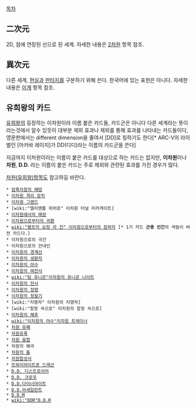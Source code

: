 [[목차]]

== 二次元 ==
2D, 점에 연장된 선으로 된 세계. 자세한 내용은 [[2차원]] 항목 참조.

== 異次元 ==
다른 세계, [[현실]]과 [[판타지]]를 구분하기 위해 쓴다. 한국어에 있는 표현은 아니다. 자세한 내용은 [[이계]] 항목 참조.

== 유희왕의 카드 ==
[[유희왕]]의 등장하는 이차원이라 이름 붙은 카드들, 카드군은 아니다 다른 세계라는 뜻이라는것에서 알수 있듯이 대부분 제외 효과나 제외를 통해 효과를 나타내는 카드들이다, 영문판에서는 different dimension을 줄여서 [DD]로 칭하기도 한다[* ARC-V의 라이벌인 [아카바 레이지]가 DD(디디)라는 이름의 카드군을 쓴다]

지금까지 이차원이라는 이름이 붙은 카드를 대상으로 하는 카드는 없지만, '''이차원'''이나 '''차원''', '''D.D.''' 라는 이름이 붙은 카드는 주로 제외와 관련된 효과를 가진 경우가 많다.

[[차원(유희왕)]]항목도 참고하길 바란다.

 * [[암흑차원의 해방]]
 * [[이차원 격리 장치]]
 * [[이차원 그랜드]]
 * [wiki:"엘리멘틀 히어로" 이차원 터널 미러게이트]
 * [[이차원에서의 매장]]
 * [[이차원으로부터의 귀환]]
 * [[wiki:"램프의 요정 라 진" 이차원으로부터의 침략자]] [* 1기 카드 '''곤충 인간'''의 색놀이 버전 카드다.]
 * 이차원으로의 극간
 * 이차원으로의 안내인
 * [[이차원의 경계선]]
 * [[이차원의 생환자]]
 * [[이차원의 야수]]
 * [[이차원의 여전사]]
 * [[wiki:"팀 유니콘"이차원의 유니콘 나이트]]
 * [[이차원의 전사]]
 * [[이차원의 정령]]
 * [[이차원의 정찰기]]
 * [wiki:"지명자" 이차원의 지명자]
 * [wiki:"함정 속으로" 이차원의 함정 속으로]
 * [[이차원의 해후]]
 * [[wiki:"이차원의 야수"이차원 트레이너]]
 * [[차원 유폐]]
 * [[차원유폭]]
 * [[차원 융합]]
 * 차원의 왜곡
 * [[차원의 틈]]
 * [[차원합성사]]
 * [[트와이라이트존 드래곤]]
 * [[D.D. 디스트로이어]]
 * [[D.D. 크로우]]
 * [[D.D.다이너마이트]]
 * [[D.D.어세일런트]]
 * [[D.D.M]]
 * [[wiki:"DDR"D.D.R]]
